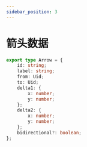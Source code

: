 ```yaml
---
sidebar_position: 3
---
```




# 箭头数据

<MindElixirShowcase />

```typescript
export type Arrow = {
    id: string;
    label: string;
    from: Uid;
    to: Uid;
    delta1: {
        x: number;
        y: number;
    };
    delta2: {
        x: number;
        y: number;
    };
    bidirectional?: boolean;
};
```